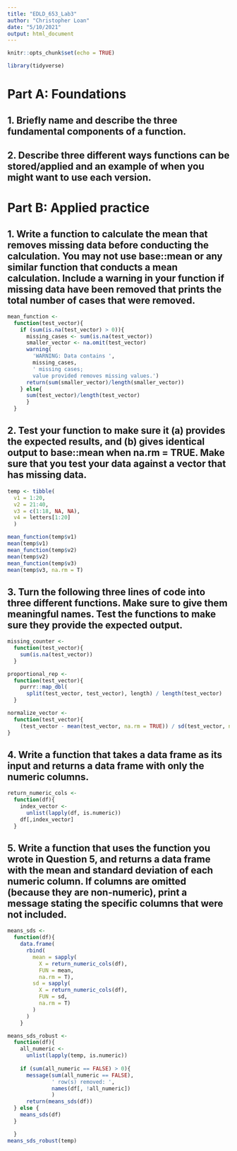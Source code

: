 ```yaml
---
title: "EDLD_653_Lab3"
author: "Christopher Loan"
date: "5/10/2021"
output: html_document
---
```


```r
knitr::opts_chunk$set(echo = TRUE)
```

```r
library(tidyverse)
```

# Part A: Foundations

## 1. Briefly name and describe the three fundamental components of a function.

## 2. Describe three different ways functions can be stored/applied and an example of when you might want to use each version.


# Part B: Applied practice
 
## 1. Write a function to calculate the mean that removes missing data before conducting the calculation. You may not use base::mean or any similar function that conducts a mean calculation. Include a warning in your function if missing data have been removed that prints the total number of cases that were removed.

```r
mean_function <- 
  function(test_vector){
    if (sum(is.na(test_vector) > 0)){
      missing_cases <- sum(is.na(test_vector))
      smaller_vector <- na.omit(test_vector)
      warning(
        'WARNING: Data contains ', 
        missing_cases, 
        ' missing cases; 
        value provided removes missing values.')
      return(sum(smaller_vector)/length(smaller_vector))
    } else{
      sum(test_vector)/length(test_vector)
      }
  }
```

## 2. Test your function to make sure it (a) provides the expected results, and (b) gives identical output to base::mean when na.rm = TRUE. Make sure that you test your data against a vector that has missing data.

```r
temp <- tibble(
  v1 = 1:20, 
  v2 = 21:40, 
  v3 = c(1:18, NA, NA), 
  v4 = letters[1:20]
  )

mean_function(temp$v1)
mean(temp$v1)
mean_function(temp$v2)
mean(temp$v2)
mean_function(temp$v3)
mean(temp$v3, na.rm = T)
```

## 3. Turn the following three lines of code into three different functions. Make sure to give them meaningful names. Test the functions to make sure they provide the expected output.

```r
missing_counter <- 
  function(test_vector){
    sum(is.na(test_vector))
  }
```

```r
proportional_rep <- 
  function(test_vector){
    purrr::map_dbl(
      split(test_vector, test_vector), length) / length(test_vector)
  }
```

```r
normalize_vector <- 
  function(test_vector){
    (test_vector - mean(test_vector, na.rm = TRUE)) / sd(test_vector, na.rm = TRUE) 
}
```

## 4. Write a function that takes a data frame as its input and returns a data frame with only the numeric columns.

```r
return_numeric_cols <- 
  function(df){
    index_vector <- 
      unlist(lapply(df, is.numeric))
    df[,index_vector]
  }
```

## 5. Write a function that uses the function you wrote in Question 5, and returns a data frame with the mean and standard deviation of each numeric column. If columns are omitted (because they are non-numeric), print a message stating the specific columns that were not included.

```r
means_sds <- 
  function(df){
    data.frame(
      rbind(
        mean = sapply(
          X = return_numeric_cols(df), 
          FUN = mean, 
          na.rm = T),
        sd = sapply(
          X = return_numeric_cols(df), 
          FUN = sd, 
          na.rm = T)
        )
      )
    }
```


```r
means_sds_robust <- 
  function(df){
    all_numeric <- 
      unlist(lapply(temp, is.numeric))
  
    if (sum(all_numeric == FALSE) > 0){
      message(sum(all_numeric == FALSE), 
              ' row(s) removed: ', 
              names(df[, !all_numeric])
              )
      return(means_sds(df))
  } else {
    means_sds(df)
  }

  }
means_sds_robust(temp)
```

